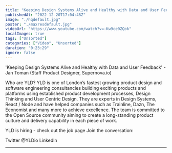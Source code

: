 ```yaml
---
title: "Keeping Design Systems Alive and Healthy with Data and User Feedback - DSL #5 - December 2022"
publishedAt: "2022-12-20T17:04:48Z"
image: "./hqdefault.jpg"
poster: "./maxresdefault.jpg"
videoUrl: "https://www.youtube.com/watch?v=-Kw9ce0ZQok"
localImages: true
tags: ["Unsorted"]
categories: ["Video", "Unsorted"]
duration: "0:23:29"
ignore: false
---
```


'Keeping Design Systems Alive and Healthy with Data and User Feedback' - Jan Toman (Staff Product Designer, Supernova.io)

Who are YLD?
YLD is one of London’s fastest growing product design and software engineering consultancies building exciting products and platforms using established product development processes, Design Thinking and User Centric Design. They are experts in Design Systems, React / Node and have helped companies such as Trainline, Dazn, The Economist and many more to achieve excellence.
The team is committed to the Open Source community aiming to create a long-standing product culture and delivery capability in each piece of work.

YLD is hiring - check out the job page
Join the conversation:

Twitter @YLDio
LinkedIn

---
